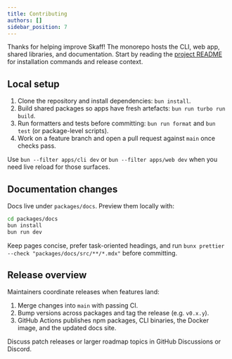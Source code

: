 ```yaml
---
title: Contributing
authors: []
sidebar_position: 7
---
```


Thanks for helping improve Skaff! The monorepo hosts the CLI, web app, shared libraries, and documentation. Start by reading the [project README](https://github.com/timonteutelink/skaff#readme) for installation commands and release context.

## Local setup

1. Clone the repository and install dependencies: `bun install`.
2. Build shared packages so apps have fresh artefacts: `bun run turbo run build`.
3. Run formatters and tests before committing: `bun run format` and `bun test` (or package-level scripts).
4. Work on a feature branch and open a pull request against `main` once checks pass.

Use `bun --filter apps/cli dev` or `bun --filter apps/web dev` when you need live reload for those surfaces.

## Documentation changes

Docs live under `packages/docs`. Preview them locally with:

```bash
cd packages/docs
bun install
bun run dev
```

Keep pages concise, prefer task-oriented headings, and run `bunx prettier --check "packages/docs/src/**/*.mdx"` before committing.

## Release overview

Maintainers coordinate releases when features land:

1. Merge changes into `main` with passing CI.
2. Bump versions across packages and tag the release (e.g. `v0.x.y`).
3. GitHub Actions publishes npm packages, CLI binaries, the Docker image, and the updated docs site.

Discuss patch releases or larger roadmap topics in GitHub Discussions or Discord.
